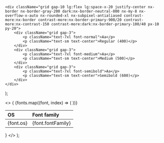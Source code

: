    <div className="grid gap-10 lg:flex lg:space-x-20 justify-center nx-border nx-border-gray-200 dark:nx-border-neutral-800 nx-my-8 nx-overflow-x-auto nx-rounded-xl nx-subpixel-antialiased contrast-more:nx-border contrast-more:nx-border-primary-900/20 contrast-more:nx-contrast-150 contrast-more:dark:nx-border-primary-100/40 px-10 py-20">
        <div className="grid gap-3">
            <p className="text-7xl font-normal">Aa</p>
            <p className="text-sm text-center">Regular (400)</p>
        </div>
        <div className="grid gap-3">
            <p className="text-7xl font-medium">Aa</p>
            <p className="text-sm text-center">Medium (500)</p>
        </div>
        <div className="grid gap-3">
            <p className="text-7xl font-semibold">Aa</p>
            <p className="text-sm text-center">Semibold (600)</p>
        </div>
    </div>
);

  <>
    {
      <table className="docs my-6">
        <thead>
          <tr>
            <th align="left">OS</th>
            <th align="left">Font family</th>
          </tr>
        </thead>
        <tbody>
          {fonts.map((font, index) => (
            <tr key={index}>
              <td className="cell-title">{font.os}</td>
              <td>
                <div className="cell-typography">
                  {font.fontFamily}
                </div>
              </td>
            </tr>
          ))}
        </tbody>
      </table>
    }
  </>
);
